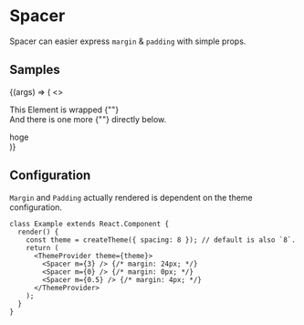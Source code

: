 
<Meta title="Components/Layout/Spacer" component={Spacer} />

# Spacer

Spacer can easier express `margin` & `padding` with simple props.

<ArgsTable of={Spacer} />

## Samples

<Canvas>
  <Story
    name="example"
    args={{
      pt: 3,
    }}
  >
    {(args) => (
      <>
        <Spacer {...args}>
          <p>
            This Element is wrapped {"<Spacer />"}
            <br />
            And there is one more {"<Spacer />"} directly below.
          </p>
        </Spacer>
        <Spacer {...args} />
        <div>hoge</div>
      </>
    )}
  </Story>
</Canvas>

## Configuration

`Margin` and `Padding` actually rendered is dependent on the theme configuration.

```tsx
class Example extends React.Component {
  render() {
    const theme = createTheme({ spacing: 8 }); // default is also `8`.
    return (
      <ThemeProvider theme={theme}>
        <Spacer m={3} /> {/* margin: 24px; */}
        <Spacer m={0} /> {/* margin: 0px; */}
        <Spacer m={0.5} /> {/* margin: 4px; */}
      </ThemeProvider>
    );
  }
}
```
